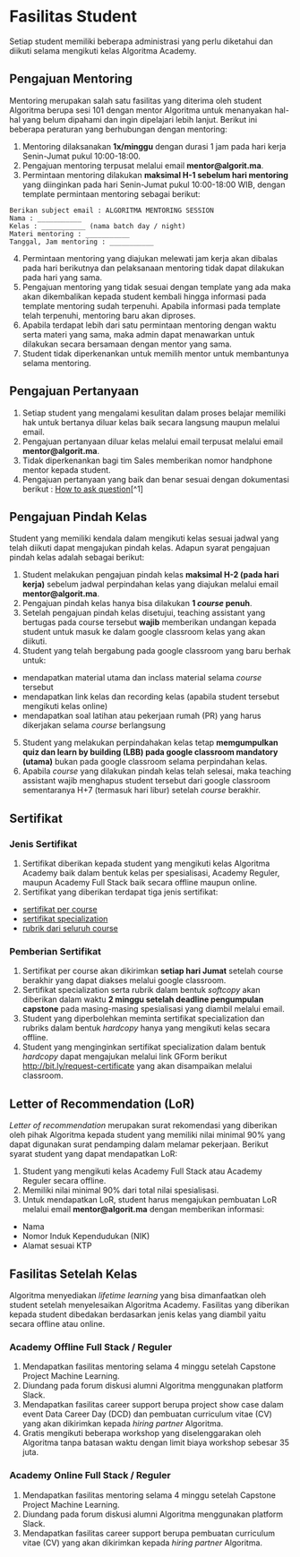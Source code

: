 # Fasilitas Student

Setiap student memiliki beberapa administrasi yang perlu diketahui dan diikuti selama mengikuti kelas Algoritma Academy.

## Pengajuan Mentoring

Mentoring merupakan salah satu fasilitas yang diterima oleh student Algoritma berupa sesi 101 dengan mentor Algoritma untuk menanyakan hal-hal yang belum dipahami dan ingin dipelajari lebih lanjut. Berikut ini beberapa peraturan yang berhubungan dengan mentoring:

1. Mentoring dilaksanakan **1x/minggu** dengan durasi 1 jam pada hari kerja Senin-Jumat pukul 10:00-18:00.
2. Pengajuan mentoring terpusat melalui email **mentor@algorit.ma**.
3. Permintaan mentoring dilakukan **maksimal H-1 sebelum hari mentoring** yang diinginkan pada hari Senin-Jumat pukul 10:00-18:00 WIB, dengan template permintaan mentoring sebagai berikut:

```
Berikan subject email : ALGORITMA MENTORING SESSION
Nama : ___________
Kelas : ___________ (nama batch day / night)
Materi mentoring : ___________
Tanggal, Jam mentoring : ___________
```
4. Permintaan mentoring yang diajukan melewati jam kerja akan dibalas pada hari berikutnya dan pelaksanaan mentoring tidak dapat dilakukan pada hari yang sama.
5. Pengajuan mentoring yang tidak sesuai dengan template yang ada maka akan dikembalikan kepada student kembali hingga informasi pada template mentoring sudah terpenuhi. Apabila informasi pada template telah terpenuhi, mentoring baru akan diproses.
6. Apabila terdapat lebih dari satu permintaan mentoring dengan waktu serta materi yang sama, maka admin dapat menawarkan untuk dilakukan secara bersamaan dengan mentor yang sama.
7. Student tidak diperkenankan untuk memilih mentor untuk membantunya selama mentoring.

## Pengajuan Pertanyaan

1. Setiap student yang mengalami kesulitan dalam proses belajar memiliki hak untuk bertanya diluar kelas baik secara langsung maupun melalui email.
2. Pengajuan pertanyaan diluar kelas melalui email terpusat melalui email **mentor@algorit.ma**.
3. Tidak diperkenankan bagi tim Sales memberikan nomor handphone mentor kepada student.
4. Pengajuan pertanyaan yang baik dan benar sesuai dengan dokumentasi berikut : [How to ask question](https://drive.google.com/file/d/1gWSTNF3wXK5Lbfssb-eT_A3gbnLvY_ez/view?usp=sharing)[^1]

## Pengajuan Pindah Kelas

Student yang memiliki kendala dalam mengikuti kelas sesuai jadwal yang telah diikuti dapat mengajukan pindah kelas. Adapun syarat pengajuan pindah kelas adalah sebagai berikut:

1. Student melakukan pengajuan pindah kelas **maksimal H-2 (pada hari kerja)** sebelum jadwal perpindahan kelas yang diajukan melalui email **mentor@algorit.ma**.
2. Pengajuan pindah kelas hanya bisa dilakukan **1 *course* penuh**.
3. Setelah pengajuan pindah kelas disetujui, teaching assistant yang bertugas pada course tersebut **wajib** memberikan undangan kepada student untuk masuk ke dalam google classroom kelas yang akan diikuti.
4. Student yang telah bergabung pada google classroom yang baru berhak untuk:

* mendapatkan material utama dan inclass material selama *course* tersebut
* mendapatkan link kelas dan recording kelas (apabila student tersebut mengikuti kelas online)
* mendapatkan soal latihan atau pekerjaan rumah (PR) yang harus dikerjakan selama *course* berlangsung
5. Student yang melakukan perpindahakan kelas tetap **memgumpulkan quiz dan learn by building (LBB) pada google classroom mandatory (utama)** bukan pada google classroom selama perpindahan kelas.
6. Apabila *course* yang dilakukan pindah kelas telah selesai, maka teaching assistant wajib menghapus student tersebut dari google classroom sementaranya H+7 (termasuk hari libur) setelah *course* berakhir.

## Sertifikat

### Jenis Sertifikat

1. Sertifikat diberikan kepada student yang mengikuti kelas Algoritma Academy baik dalam bentuk kelas per spesialisasi, Academy Reguler, maupun Academy Full Stack baik secara offline maupun online.
2. Sertifikat yang diberikan terdapat tiga jenis sertifikat:

* [sertifikat per course](https://drive.google.com/file/d/1r_nST2hqB02afh3cMV1EypkxDvGab6WV/view?usp=sharing)
* [sertifikat specialization](https://drive.google.com/file/d/1m9CuUjAnWCspSyKGSmvmPc7eabCg_KWS/view?usp=sharing)
* [rubrik dari seluruh course](https://drive.google.com/file/d/11joZCgOGWZqxQTAjVaOMNy9ct1U4h5-P/view?usp=sharing)


### Pemberian Sertifikat

1. Sertifikat per course akan dikirimkan **setiap hari Jumat** setelah course berakhir yang dapat diakses melalui google classroom.
2. Sertifikat specialization serta rubrik dalam bentuk *softcopy* akan diberikan dalam waktu **2 minggu setelah deadline pengumpulan capstone** pada masing-masing spesialisasi yang diambil melalui email.
3. Student yang diperbolehkan meminta sertifikat specialization dan rubriks dalam bentuk *hardcopy* hanya yang mengikuti kelas secara offline.  
4. Student yang menginginkan sertifikat specialization dalam bentuk *hardcopy* dapat mengajukan melalui link GForm berikut [http://bit.ly/request-certificate](http://bit.ly/request-certificate) yang akan disampaikan melalui classroom.

## Letter of Recommendation (LoR)

*Letter of recommendation* merupakan surat rekomendasi yang diberikan oleh pihak Algoritma kepada student yang memiliki  nilai minimal 90% yang dapat digunakan surat pendamping dalam melamar pekerjaan. Berikut syarat student yang dapat mendapatkan LoR:

1. Student yang mengikuti kelas  Academy Full Stack atau Academy Reguler secara offline. 
2. Memiliki nilai minimal 90% dari total nilai spesialisasi.
3. Untuk mendapatkan LoR, student harus mengajukan pembuatan LoR melalui email **mentor@algorit.ma** dengan memberikan informasi:

* Nama
* Nomor Induk Kependudukan (NIK)
* Alamat sesuai KTP

## Fasilitas Setelah Kelas

Algoritma menyediakan *lifetime learning* yang bisa dimanfaatkan oleh student setelah menyelesaikan Algoritma Academy. Fasilitas yang diberikan kepada student dibedakan berdasarkan jenis kelas yang diambil yaitu secara offline atau online.

### Academy Offline Full Stack / Reguler

1. Mendapatkan fasilitas mentoring selama 4 minggu setelah Capstone Project Machine Learning.
2. Diundang pada forum diskusi alumni Algoritma menggunakan platform Slack. 
3. Mendapatkan fasilitas career support berupa project show case dalam event Data Career Day (DCD) dan pembuatan curriculum vitae (CV) yang akan dikirimkan kepada *hiring partner* Algoritma.
4. Gratis mengikuti beberapa workshop yang diselenggarakan oleh Algoritma tanpa batasan waktu dengan limit biaya workshop sebesar 35 juta.

### Academy Online Full Stack / Reguler

1. Mendapatkan fasilitas mentoring selama 4 minggu setelah Capstone Project Machine Learning.
2. Diundang pada forum diskusi alumni Algoritma menggunakan platform Slack. 
3. Mendapatkan fasilitas career support berupa pembuatan curriculum vitae (CV) yang akan dikirimkan kepada *hiring partner* Algoritma.

